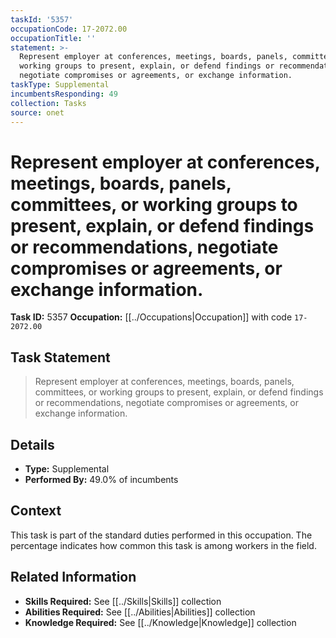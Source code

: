 ```yaml
---
taskId: '5357'
occupationCode: 17-2072.00
occupationTitle: ''
statement: >-
  Represent employer at conferences, meetings, boards, panels, committees, or
  working groups to present, explain, or defend findings or recommendations,
  negotiate compromises or agreements, or exchange information.
taskType: Supplemental
incumbentsResponding: 49
collection: Tasks
source: onet
---
```

# Represent employer at conferences, meetings, boards, panels, committees, or working groups to present, explain, or defend findings or recommendations, negotiate compromises or agreements, or exchange information.

**Task ID:** 5357
**Occupation:** [[../Occupations|Occupation]] with code `17-2072.00`

## Task Statement

> Represent employer at conferences, meetings, boards, panels, committees, or working groups to present, explain, or defend findings or recommendations, negotiate compromises or agreements, or exchange information.

## Details

- **Type:** Supplemental
- **Performed By:** 49.0% of incumbents

## Context

This task is part of the standard duties performed in this occupation. The percentage indicates how common this task is among workers in the field.

## Related Information

- **Skills Required:** See [[../Skills|Skills]] collection
- **Abilities Required:** See [[../Abilities|Abilities]] collection
- **Knowledge Required:** See [[../Knowledge|Knowledge]] collection
